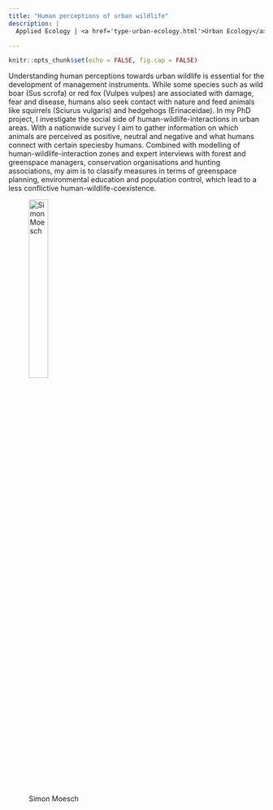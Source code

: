 ```yaml
---
title: "Human perceptions of urban wildlife"
description: |
  Applied Ecology | <a href='type-urban-ecology.html'>Urban Ecology</a>

---
```


```r
knitr::opts_chunk$set(echo = FALSE, fig.cap = FALSE)
```

Understanding human perceptions towards urban wildlife is essential for the development of management instruments. While some species such as wild boar (Sus scrofa) or red fox (Vulpes vulpes) are associated with damage, fear and disease, humans also seek contact with nature and feed animals like squirrels (Sciurus vulgaris) and hedgehogs (Erinaceidae). In my PhD project, I investigate the social side of human-wildlife-interactions in urban areas. With a nationwide survey I aim to gather information on which animals are perceived as positive, neutral and negative and what humans connect with certain speciesby humans. Combined with modelling of human-wildlife-interaction zones and expert interviews with forest and greenspace managers, conservation organisations and hunting associations, my aim is to classify measures in terms of greenspace planning, environmental education and population control, which lead to a less conflictive human-wildlife-coexistence.

<figure>
  <img src="img/people-moesch.jpg" alt="Simon Moesch" style="width:30%"><br>
  <figcaption>Simon Moesch</figcaption>
</figure>
